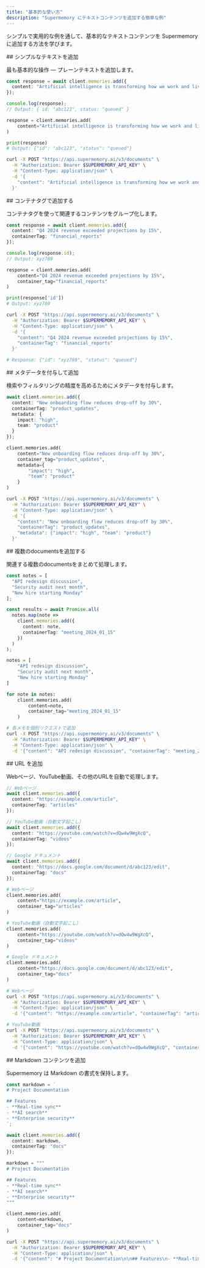 ```yaml
---
title: "基本的な使い方"
description: "Supermemory にテキストコンテンツを追加する簡単な例"
---
```


シンプルで実用的な例を通して、基本的なテキストコンテンツを Supermemory に追加する方法を学びます。

<div id="add-simple-text">
  ## シンプルなテキストを追加
</div>

最も基本的な操作 — プレーンテキストを追加します。

<CodeGroup>

```typescript TypeScript
const response = await client.memories.add({
  content: "Artificial intelligence is transforming how we work and live"
});

console.log(response);
// Output: { id: "abc123", status: "queued" }
```

```python Python
response = client.memories.add(
    content="Artificial intelligence is transforming how we work and live"
)

print(response)
# Output: {"id": "abc123", "status": "queued"}
```

```bash cURL
curl -X POST "https://api.supermemory.ai/v3/documents" \
  -H "Authorization: Bearer $SUPERMEMORY_API_KEY" \
  -H "Content-Type: application/json" \
  -d '{
    "content": "Artificial intelligence is transforming how we work and live"
  }'
```

</CodeGroup>

<div id="add-with-container-tags">
  ## コンテナタグで追加する
</div>

コンテナタグを使って関連するコンテンツをグループ化します。

<CodeGroup>

```typescript TypeScript
const response = await client.memories.add({
  content: "Q4 2024 revenue exceeded projections by 15%",
  containerTag: "financial_reports"
});

console.log(response.id);
// Output: xyz789
```

```python Python
response = client.memories.add(
    content="Q4 2024 revenue exceeded projections by 15%",
    container_tag="financial_reports"
)

print(response['id'])
# Output: xyz789
```

```bash cURL
curl -X POST "https://api.supermemory.ai/v3/documents" \
  -H "Authorization: Bearer $SUPERMEMORY_API_KEY" \
  -H "Content-Type: application/json" \
  -d '{
    "content": "Q4 2024 revenue exceeded projections by 15%",
    "containerTag": "financial_reports"
  }'

# Response: {"id": "xyz789", "status": "queued"}
```

</CodeGroup>

<div id="add-with-metadata">
  ## メタデータを付与して追加
</div>

検索やフィルタリングの精度を高めるためにメタデータを付与します。

<CodeGroup>

```typescript TypeScript
await client.memories.add({
  content: "New onboarding flow reduces drop-off by 30%",
  containerTag: "product_updates",
  metadata: {
    impact: "high",
    team: "product"
  }
});
```

```python Python
client.memories.add(
    content="New onboarding flow reduces drop-off by 30%",
    container_tag="product_updates",
    metadata={
        "impact": "high",
        "team": "product"
    }
)
```

```bash cURL
curl -X POST "https://api.supermemory.ai/v3/documents" \
  -H "Authorization: Bearer $SUPERMEMORY_API_KEY" \
  -H "Content-Type: application/json" \
  -d '{
    "content": "New onboarding flow reduces drop-off by 30%",
    "containerTag": "product_updates",
    "metadata": {"impact": "high", "team": "product"}
  }'
```

</CodeGroup>

<div id="add-multiple-documents">
  ## 複数のdocumentsを追加する
</div>

関連する複数のdocumentsをまとめて処理します。

<CodeGroup>

```typescript TypeScript
const notes = [
  "API redesign discussion",
  "Security audit next month",
  "New hire starting Monday"
];

const results = await Promise.all(
  notes.map(note =>
    client.memories.add({
      content: note,
      containerTag: "meeting_2024_01_15"
    })
  )
);
```

```python Python
notes = [
    "API redesign discussion",
    "Security audit next month",
    "New hire starting Monday"
]

for note in notes:
    client.memories.add(
        content=note,
        container_tag="meeting_2024_01_15"
    )
```

```bash cURL
# 各メモを個別リクエストで追加
curl -X POST "https://api.supermemory.ai/v3/documents" \
  -H "Authorization: Bearer $SUPERMEMORY_API_KEY" \
  -H "Content-Type: application/json" \
  -d '{"content": "API redesign discussion", "containerTag": "meeting_2024_01_15"}'
```

</CodeGroup>

<div id="add-urls">
  ## URL を追加
</div>

Webページ、YouTube動画、その他のURLを自動で処理します。

<CodeGroup>

```typescript TypeScript
// Webページ
await client.memories.add({
  content: "https://example.com/article",
  containerTag: "articles"
});

// YouTube動画（自動文字起こし）
await client.memories.add({
  content: "https://youtube.com/watch?v=dQw4w9WgXcQ",
  containerTag: "videos"
});

// Google ドキュメント
await client.memories.add({
  content: "https://docs.google.com/document/d/abc123/edit",
  containerTag: "docs"
});
```

```python Python
# Webページ
client.memories.add(
    content="https://example.com/article",
    container_tag="articles"
)

# YouTube動画（自動文字起こし）
client.memories.add(
    content="https://youtube.com/watch?v=dQw4w9WgXcQ",
    container_tag="videos"
)

# Google ドキュメント
client.memories.add(
    content="https://docs.google.com/document/d/abc123/edit",
    container_tag="docs"
)
```

```bash cURL
# Webページ
curl -X POST "https://api.supermemory.ai/v3/documents" \
  -H "Authorization: Bearer $SUPERMEMORY_API_KEY" \
  -H "Content-Type: application/json" \
  -d '{"content": "https://example.com/article", "containerTag": "articles"}'

# YouTube動画
curl -X POST "https://api.supermemory.ai/v3/documents" \
  -H "Authorization: Bearer $SUPERMEMORY_API_KEY" \
  -H "Content-Type: application/json" \
  -d '{"content": "https://youtube.com/watch?v=dQw4w9WgXcQ", "containerTag": "videos"}'
```

</CodeGroup>

<div id="add-markdown-content">
  ## Markdown コンテンツを追加
</div>

Supermemory は Markdown の書式を保持します。

<CodeGroup>

```typescript TypeScript
const markdown = `
# Project Documentation

## Features
- **Real-time sync**
- **AI search**
- **Enterprise security**
`;

await client.memories.add({
  content: markdown,
  containerTag: "docs"
});
```

```python Python
markdown = """
# Project Documentation

## Features
- **Real-time sync**
- **AI search**
- **Enterprise security**
"""

client.memories.add(
    content=markdown,
    container_tag="docs"
)
```

```bash cURL
curl -X POST "https://api.supermemory.ai/v3/documents" \
  -H "Authorization: Bearer $SUPERMEMORY_API_KEY" \
  -H "Content-Type: application/json" \
  -d '{"content": "# Project Documentation\n\n## Features\n- **Real-time sync**\n- **AI search**", "containerTag": "docs"}'
```

</CodeGroup>